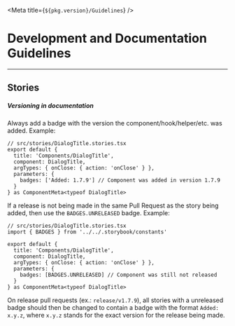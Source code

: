 

<Meta title={`${pkg.version}/Guidelines`} />

# Development and Documentation Guidelines

---

## Stories

##### Versioning in documentation

Always add a badge with the version the component/hook/helper/etc. was added. Example:

```tsx
// src/stories/DialogTitle.stories.tsx
export default {
  title: 'Components/DialogTitle',
  component: DialogTitle,
  argTypes: { onClose: { action: 'onClose' } },
  parameters: {
    badges: ['Added: 1.7.9'] // Component was added in version 1.7.9
  }
} as ComponentMeta<typeof DialogTitle>
```

If a release is not being made in the same Pull Request as the story being added, then use the `BADGES.UNRELEASED` badge. Example:

```tsx
// src/stories/DialogTitle.stories.tsx
import { BADGES } from '../../.storybook/constants'

export default {
  title: 'Components/DialogTitle',
  component: DialogTitle,
  argTypes: { onClose: { action: 'onClose' } },
  parameters: {
    badges: [BADGES.UNRELEASED] // Component was still not released
  }
} as ComponentMeta<typeof DialogTitle>
```

On release pull requests (ex.: `release/v1.7.9`), all stories with a unreleased badge should then be changed to contain a badge with the format `Added: x.y.z`, where `x.y.z` stands for the exact version for the release being made.
